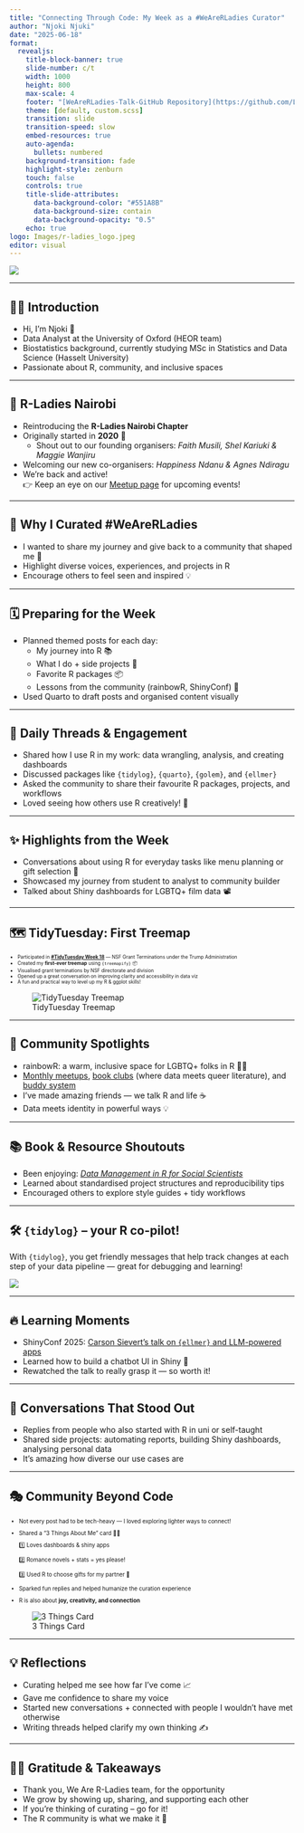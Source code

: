 ```yaml
---
title: "Connecting Through Code: My Week as a #WeAreRLadies Curator"
author: "Njoki Njuki"
date: "2025-06-18"
format: 
  revealjs:
    title-block-banner: true
    slide-number: c/t
    width: 1000
    height: 800
    max-scale: 4
    footer: "[WeAreRLadies-Talk-GitHub Repository](https://github.com/LucyNjokiNjuki/WeAreRLadies-Talk)"
    theme: [default, custom.scss]
    transition: slide
    transition-speed: slow
    embed-resources: true
    auto-agenda:
      bullets: numbered
    background-transition: fade
    highlight-style: zenburn
    touch: false
    controls: true
    title-slide-attributes: 
      data-background-color: "#551A8B"
      data-background-size: contain
      data-background-opacity: "0.5"
    echo: true
logo: Images/r-ladies_logo.jpeg
editor: visual
---
```


![](Images/2025-05-05-njoki-njuki.pptx.jpg)

------------------------------------------------------------------------

## 👋🏿 Introduction

-   Hi, I’m Njoki 💜\
-   Data Analyst at the University of Oxford (HEOR team)\
-   Biostatistics background, currently studying MSc in Statistics and Data Science (Hasselt University)\
-   Passionate about R, community, and inclusive spaces

------------------------------------------------------------------------

## 💜 R-Ladies Nairobi

-   Reintroducing the **R-Ladies Nairobi Chapter**
-   Originally started in **2020** 🎉
    -   Shout out to our founding organisers: *Faith Musili, Shel Kariuki & Maggie Wanjiru*
-   Welcoming our new co-organisers: *Happiness Ndanu & Agnes Ndiragu*
-   We're back and active!\
    👉 Keep an eye on our [Meetup page](https://www.meetup.com/rladies-nairobi/) for upcoming events!

------------------------------------------------------------------------

## 🎯 Why I Curated #WeAreRLadies

-   I wanted to share my journey and give back to a community that shaped me 💬
-   Highlight diverse voices, experiences, and projects in R
-   Encourage others to feel seen and inspired 💡

------------------------------------------------------------------------

## 🗓️ Preparing for the Week

-   Planned themed posts for each day:
    -   My journey into R 📚
    -   What I do + side projects 💼
    -   Favorite R packages 📦
    -   Lessons from the community (rainbowR, ShinyConf) 🌈
-   Used Quarto to draft posts and organised content visually

------------------------------------------------------------------------

## 🧵 Daily Threads & Engagement

-   Shared how I use R in my work: data wrangling, analysis, and creating dashboards
-   Discussed packages like `{tidylog}`, `{quarto}`, `{golem}`, and `{ellmer}`
-   Asked the community to share their favourite R packages, projects, and workflows
-   Loved seeing how others use R creatively! 💬

------------------------------------------------------------------------

## ✨ Highlights from the Week

-   Conversations about using R for everyday tasks like menu planning or gift selection 🎁
-   Showcased my journey from student to analyst to community builder
-   Talked about Shiny dashboards for LGBTQ+ film data 📽️

------------------------------------------------------------------------

## 🗺️ TidyTuesday: First Treemap

::: {style="font-size: 60%;"}
-   Participated in [**#TidyTuesday Week 18**](https://github.com/LucyNjokiNjuki/Tidy_Tuesday/blob/master/2025/SRC/wk_18_Science_Foundation_Grant.R) — NSF Grant Terminations under the Trump Administration
-   Created my **first-ever treemap** using `{treemapify}` 📦
-   Visualised grant terminations by NSF directorate and division
-   Opened up a great conversation on improving clarity and accessibility in data viz
-   A fun and practical way to level up my R & ggplot skills!
:::

![TidyTuesday Treemap](Images/tidytuesday_wk_18.png)

------------------------------------------------------------------------

## 🌈 Community Spotlights

-   rainbowR: a warm, inclusive space for LGBTQ+ folks in R 🏳️‍🌈
-   [Monthly meetups](https://rainbowr.org/meetups), [book clubs](https://rainbowr.org/book-club) (where data meets queer literature), and [buddy system](https://rainbowr.org/buddies.html)
-   I've made amazing friends — we talk R and life ☕
-   Data meets identity in powerful ways 💡

------------------------------------------------------------------------

## 📚 Book & Resource Shoutouts

-   Been enjoying: [*Data Management in R for Social Scientists*](https://datamgmtinedresearch.com/)\
-   Learned about standardised project structures and reproducibility tips
-   Encouraged others to explore style guides + tidy workflows

------------------------------------------------------------------------

## 🛠️ `{tidylog}` – your R co-pilot!

With `{tidylog}`, you get friendly messages that help track changes at each step of your data pipeline — great for debugging and learning!

![](Images/tidylog_post.png)

------------------------------------------------------------------------

## 🔥 Learning Moments

-   ShinyConf 2025: [Carson Sievert’s talk on `{ellmer}` and LLM-powered apps](https://docs.google.com/presentation/d/10qFv7NbBVF-0gTTlZhJmdjKNTp_jN6W29yHQYWj7faU/edit?slide=id.g3495b0e6ebb_0_11#slide=id.g3495b0e6ebb_0_11)
-   Learned how to build a chatbot UI in Shiny 🤖
-   Rewatched the talk to really grasp it — so worth it!

------------------------------------------------------------------------

## 💬 Conversations That Stood Out

-   Replies from people who also started with R in uni or self-taught
-   Shared side projects: automating reports, building Shiny dashboards, analysing personal data
-   It's amazing how diverse our use cases are

------------------------------------------------------------------------

## 🎭 Community Beyond Code

::: {style="font-size: 70%;"}
-   Not every post had to be tech-heavy — I loved exploring lighter ways to connect!

-   Shared a "3 Things About Me" card 🧠💜

    1️⃣ Loves dashboards & shiny apps

    2️⃣ Romance novels + stats = yes please!

    3️⃣ Used R to choose gifts for my partner 🎁

-   Sparked fun replies and helped humanize the curation experience

-   R is also about **joy, creativity, and connection**
:::

![3 Things Card](Images/3Things_card.png)

------------------------------------------------------------------------

## 💡 Reflections

-   Curating helped me see how far I've come 📈
-   Gave me confidence to share my voice
-   Started new conversations + connected with people I wouldn't have met otherwise
-   Writing threads helped clarify my own thinking ✍️

------------------------------------------------------------------------

## 🫶🏿 Gratitude & Takeaways

-   Thank you, We Are R-Ladies team, for the opportunity
-   We grow by showing up, sharing, and supporting each other
-   If you're thinking of curating – go for it!
-   The R community is what we make it 💜
